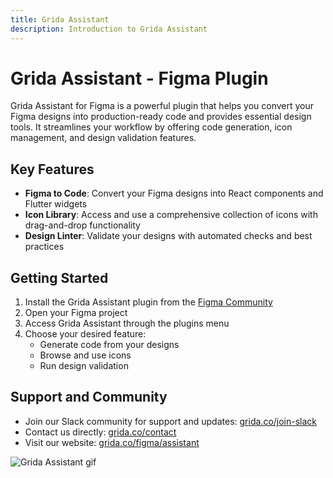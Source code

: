 ```yaml
---
title: Grida Assistant
description: Introduction to Grida Assistant
---
```


# Grida Assistant - Figma Plugin

Grida Assistant for Figma is a powerful plugin that helps you convert your Figma designs into production-ready code and provides essential design tools. It streamlines your workflow by offering code generation, icon management, and design validation features.

## Key Features

- **Figma to Code**: Convert your Figma designs into React components and Flutter widgets
- **Icon Library**: Access and use a comprehensive collection of icons with drag-and-drop functionality
- **Design Linter**: Validate your designs with automated checks and best practices

## Getting Started

1. Install the Grida Assistant plugin from the [Figma Community](https://www.figma.com/community/plugin/896445082033423994/assistant-by-grida)
2. Open your Figma project
3. Access Grida Assistant through the plugins menu
4. Choose your desired feature:
   - Generate code from your designs
   - Browse and use icons
   - Run design validation

## Support and Community

- Join our Slack community for support and updates: [grida.co/join-slack](https://grida.co/join-slack)
- Contact us directly: [grida.co/contact](https://grida.co/contact)
- Visit our website: [grida.co/figma/assistant](https://grida.co/figma/assistant)

![Grida Assistant gif](./assets/assistant-demo-2021.0.1.gif)
